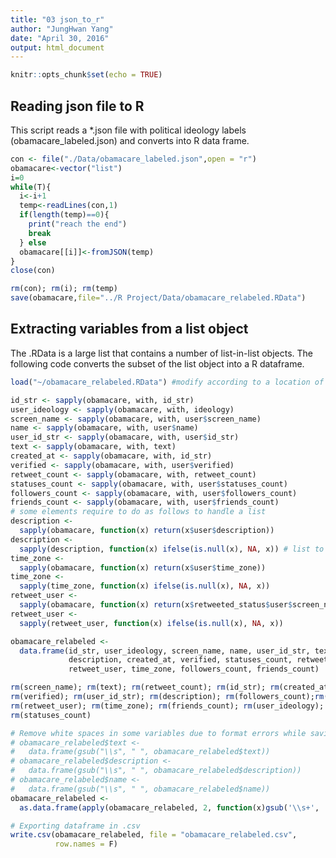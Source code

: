 ```yaml
---
title: "03 json_to_r"
author: "JungHwan Yang"
date: "April 30, 2016"
output: html_document
---
```


```r
knitr::opts_chunk$set(echo = TRUE)
```

## Reading json file to R

This script reads a *.json file with political ideology labels (obamacare_labeled.json) and converts into R data frame.

```r
con <- file("./Data/obamacare_labeled.json",open = "r")
obamacare<-vector("list")
i=0
while(T){
  i<-i+1
  temp<-readLines(con,1)
  if(length(temp)==0){
    print("reach the end")
    break
  } else
  obamacare[[i]]<-fromJSON(temp)
}
close(con)

rm(con); rm(i); rm(temp)
save(obamacare,file="../R Project/Data/obamacare_relabeled.RData")
```

## Extracting variables from a list object

The .RData is a large list that contains a number of list-in-list objects. The following code converts the subset of the list object into a R dataframe.

```r
load("~/obamacare_relabeled.RData") #modify according to a location of working directory

id_str <- sapply(obamacare, with, id_str)
user_ideology <- sapply(obamacare, with, ideology)
screen_name <- sapply(obamacare, with, user$screen_name)
name <- sapply(obamacare, with, user$name)
user_id_str <- sapply(obamacare, with, user$id_str)
text <- sapply(obamacare, with, text)
created_at <- sapply(obamacare, with, id_str)
verified <- sapply(obamacare, with, user$verified)
retweet_count <- sapply(obamacare, with, retweet_count)
statuses_count <- sapply(obamacare, with, user$statuses_count)
followers_count <- sapply(obamacare, with, user$followers_count)
friends_count <- sapply(obamacare, with, user$friends_count)
# some elements require to do as follows to handle a list
description <-
  sapply(obamacare, function(x) return(x$user$description))
description <- 
  sapply(description, function(x) ifelse(is.null(x), NA, x)) # list to vector
time_zone <-
  sapply(obamacare, function(x) return(x$user$time_zone))
time_zone <- 
  sapply(time_zone, function(x) ifelse(is.null(x), NA, x))
retweet_user <-
  sapply(obamacare, function(x) return(x$retweeted_status$user$screen_name))
retweet_user <-
  sapply(retweet_user, function(x) ifelse(is.null(x), NA, x))

obamacare_relabeled <-
  data.frame(id_str, user_ideology, screen_name, name, user_id_str, text,
             description, created_at, verified, statuses_count, retweet_count,
             retweet_user, time_zone, followers_count, friends_count)

rm(screen_name); rm(text); rm(retweet_count); rm(id_str); rm(created_at);
rm(verified); rm(user_id_str); rm(description); rm(followers_count);rm(name);
rm(retweet_user); rm(time_zone); rm(friends_count); rm(user_ideology);
rm(statuses_count)

# Remove white spaces in some variables due to format errors while saving .csv
# obamacare_relabeled$text <-
#   data.frame(gsub("\\s", " ", obamacare_relabeled$text))
# obamacare_relabeled$description <-
#   data.frame(gsub("\\s", " ", obamacare_relabeled$description))
# obamacare_relabeled$name <-
#   data.frame(gsub("\\s", " ", obamacare_relabeled$name))
obamacare_relabeled <-
  as.data.frame(apply(obamacare_relabeled, 2, function(x)gsub('\\s+', ' ',x)))

# Exporting dataframe in .csv
write.csv(obamacare_relabeled, file = "obamacare_relabeled.csv",
          row.names = F)
```
